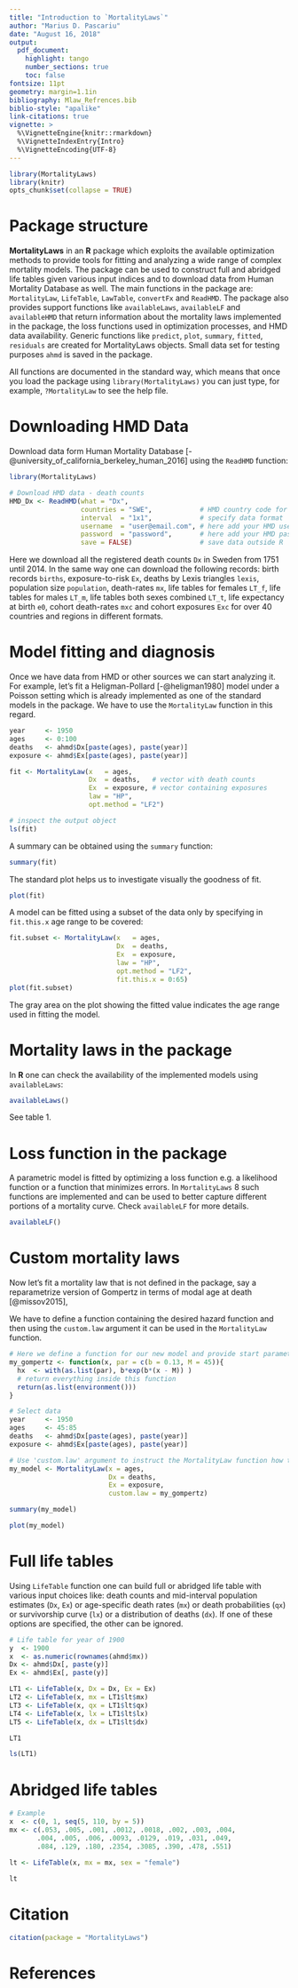---
title: "Introduction to `MortalityLaws`"
author: "Marius D. Pascariu"
date: "August 16, 2018"
output: 
  pdf_document:
    highlight: tango
    number_sections: true
    toc: false
fontsize: 11pt
geometry: margin=1.1in
bibliography: Mlaw_Refrences.bib
biblio-style: "apalike"
link-citations: true
vignette: >
  %\VignetteEngine{knitr::rmarkdown}
  %\VignetteIndexEntry{Intro}
  %\VignetteEncoding{UTF-8}
---

```{r setup, include=FALSE}
library(MortalityLaws)
library(knitr)
opts_chunk$set(collapse = TRUE)
```


# Package structure

**MortalityLaws** in an **R** package which exploits the available optimization methods to provide tools for fitting and analyzing a wide range of complex mortality models. The package can be used to construct full and abridged life tables given various input indices and to download data from Human Mortality Database as well. The main functions in the package are: `MortalityLaw`, `LifeTable`, `LawTable`, `convertFx` and `ReadHMD`. The package also provides support functions like `availableLaws`, `availableLF` and `availableHMD` that return information about the mortality laws implemented in the package, the loss functions used in optimization processes, and HMD data availability. Generic functions like `predict`, `plot`, `summary`, `fitted`, `residuals` are created for MortalityLaws objects. Small data set for testing purposes `ahmd` is saved in the package.

All functions are documented in the standard way, which means that once you load the package using `library(MortalityLaws)` you can just type, for example, `?MortalityLaw` to see the help file.

# Downloading HMD Data

Download data form Human Mortality Database [-@university_of_california_berkeley_human_2016] using the `ReadHMD` function:

```{r LoadPackages, message=FALSE}
library(MortalityLaws)
```

```{r ReadHMD, eval=FALSE}

# Download HMD data - death counts
HMD_Dx <- ReadHMD(what = "Dx",
                  countries = "SWE",            # HMD country code for Sweden
                  interval  = "1x1",            # specify data format
                  username  = "user@email.com", # here add your HMD username 
                  password  = "password",       # here add your HMD password
                  save = FALSE)                 # save data outside R
```

Here we download all the registered death counts `Dx` in Sweden from 1751 until 2014. In the same way one can download the following records: birth records `births`, exposure-to-risk `Ex`,  deaths by Lexis triangles `lexis`, population size `population`, death-rates `mx`, life tables for females `LT_f`, life tables for males `LT_m`, life tables both sexes combined `LT_t`, life expectancy at birth `e0`, cohort death-rates `mxc` and cohort exposures `Exc` for over 40 countries and regions in different formats.

# Model fitting and diagnosis
Once we have data from HMD or other sources we can start analyzing it.
For example, let's fit a Heligman-Pollard [-@heligman1980] model under a Poisson setting which is already implemented as one of the standard models in the package. We have to use the `MortalityLaw` function in this regard.

```{r}
year     <- 1950
ages     <- 0:100
deaths   <- ahmd$Dx[paste(ages), paste(year)]
exposure <- ahmd$Ex[paste(ages), paste(year)]

fit <- MortalityLaw(x   = ages,
                    Dx  = deaths,   # vector with death counts
                    Ex  = exposure, # vector containing exposures
                    law = "HP",
                    opt.method = "LF2")

```

```{r}
# inspect the output object
ls(fit) 
```

A summary can be obtained using the `summary` function:
```{r}
summary(fit)
```

The standard plot helps us to investigate visually the goodness of fit.
```{r, fig.align='center', out.width='80%', fig.width=9}
plot(fit)
```

A model can be fitted using a subset of the data only by specifying in `fit.this.x` age range to be covered:
```{r, fig.align='center', out.width='80%', fig.width=9}
fit.subset <- MortalityLaw(x   = ages,
                           Dx  = deaths,   
                           Ex  = exposure,
                           law = "HP",
                           opt.method = "LF2",
                           fit.this.x = 0:65) 
plot(fit.subset)
```
The gray area on the plot showing the fitted value indicates the age range used in fitting the model.

\newpage
# Mortality laws in the package

\begin{table}[h]
\renewcommand{\arraystretch}{1.5}
\caption{Parametric functions build in the MortalityLaws package}
\begin{tabular}{lll}
  Mortality Laws & Predictor & Code \\ \hline
  Gompertz & $\mu(x) = Ae^{Bx}$ & gompertz \\
  Gompertz & $\mu(x) = \frac{1}{\sigma }exp\left\{\frac{x-M}{\sigma }\right\}$ & gompertz0 \\
  Inverse-Gompertz & $\mu(x) = {\frac{1}{\sigma }exp\left\{\frac{x-M}{\sigma }\right\}}/{\left(exp\left\{e^{\frac{-(x-M)}{\sigma }}\right\}-1\right)}$ & invgompertz\\  
  Makeham & $\mu(x) = Ae^{Bx} + C$ & `makeham` \\
  Makeham & $\mu(x) = \frac{1}{\sigma }exp\left\{\frac{x-M}{\sigma }\right\} + C$ & makeham0 \\
  Opperman & $\mu(x) = \frac{A}{\sqrt{x}} + B + C\sqrt[3]{x}$ & opperman \\ 
  Thiele & $\mu(x) = A_1e^{-B_1x} + A_2e^{-\frac{1}{2}B_2{\left(x-C\right)}^2} + A_3e^{B_3x}$ & thiele \\ 
  Wittstein \& Bumstead & q(x) = $\frac{1}{B}A^{{-(Bx)}^N} + A^{{-(M-x)}^N}$ & wittstein \\
  Perks & $\mu(x) = (A + BC^x) / (BC^{-x} + 1 + DC^x)$ & perks \\
  Weibull & $\mu(x) = \frac{1}{\sigma }{\left(\frac{x}{M}\right)}^{\frac{M}{\sigma }-1}$ & weibull \\ 
  Inverse-Weibull & $\mu(x) = {\frac{1}{\sigma }{\left(\frac{x}{M}\right)}^{-\frac{M}{\sigma }-1}}/{\left(exp\left\{{\left(\frac{x}{M}\right)}^{-\frac{M}{\sigma }}\right\}-1\right)}$ &  invweibull \\  
  Van der Maen & $\mu(x) = A + Bx + Cx^2 + I/(N - x)$ & vandermaen \\ 
  Van der Maen & $\mu(x) = A + Bx + I/(N - x)$ & vandermaen2 \\ 
  Quadratic & $\mu(x) = A + Bx + Cx^2$ & quadratic \\ 
  Beard & $\mu(x) = Ae^{B^x} / (1 + KAe^{B^x}) $ & beard \\ 
  Makeham-Beard & $\mu(x) = Ae^{B^x} / (1 + KAe^{B^x}) + C$ & makehambeard \\
  Gamma-Gompertz & $ \mu(x) = Ae^{B^x} / [1 + \frac{AG}{B} (e^{B^x} - 1)] $ & ggompertz \\
  Siler & $\mu(x) = A_1e^{-B_1x} + A_2 + A_3e^{B_3x}$ & siler \\ 
  Heligman - Pollard & $q(x)/p(x) =  A^{{\left(x+B\right)}^C}+De^{-E{\left({\mathrm{ln} x\ }-{\mathrm{ln} F\ }\right)}^2}+GH^x$ & HP \\ 
  Heligman - Pollard & $q(x) =  A^{{\left(x+B\right)}^C}+De^{-E{\left({\mathrm{ln} x\ }-{\mathrm{ln} F\ }\right)}^2} + \frac{GH^x}{1+GH^x}$ & HP2 \\ 
  Heligman - Pollard & $q(x) =  A^{{\left(x+B\right)}^C}+De^{-E{\left({\mathrm{ln} x\ }-{\mathrm{ln} F\ }\right)}^2} + \frac{GH^x}{1+KGH^x}$ & HP3 \\ 
  Heligman - Pollard & $q(x) =  A^{{\left(x+B\right)}^C}+De^{-E{\left({\mathrm{ln} x\ }-{\mathrm{ln} F\ }\right)}^2}+ \frac{GH^{x^K}}{1+GH^{x^K}}$ & HP3 \\ 
  Rogers-Planck & $q(x) = A_0 + A_1e^{-Ax} + A_2e^{\left\{B(x - U) - e^{-C(x - U)}\right\}} + A_3e^{Dx}$ & rogersplanck \\ 
  Martinelle & $\mu(x) = (Ae^{Bx} + C)/(1 + De^{Bx}) + Ke^{Bx}$ & martinelle \\ 
  Carriere & $S(x) = {\psi}_1S_1(x)+\ {\psi}_2S_2\left(x\right)+\ {\psi }_3S_3\left(x\right)$ & carriere1 \\
  Carriere & $S(x) = {\psi}_1S_1(x)+\ {\psi}_4S_4\left(x\right)+\ {\psi }_3S_3\left(x\right)$ & carriere2 \\
  Kostaki & $q(x)/p(x) =  A^{{(x+B)}^C}+De^{-E_{i}{({\mathrm{ln} x\ }-{\mathrm{ln} F\ })}^2}+GH^x$ & kostaki \\ 
  Kannisto & $\mu(x) = Ae^{Bx} / (1+Ae^{Bx})+C$ & kannisto \\ \hline
\end{tabular}
\end{table}

In **R** one can check the availability of the implemented models using `availableLaws`: 
```{r, eval=FALSE, warning=FALSE}
availableLaws()
```
See table 1.

# Loss function in the package

A parametric model is fitted by optimizing a loss function e.g. a likelihood function or a function that minimizes errors. In `MortalityLaws` 8 such functions are implemented and can be used to better capture different portions of a mortality curve. Check `availableLF` for more details.

```{r, message=FALSE, warning=FALSE}
availableLF()
```


# Custom mortality laws
Now let's fit a mortality law that is not defined in the package, say a reparametrize version of Gompertz in terms of modal age at death [@missov2015], 

\begin{equation}
 \mu_x = \beta e^{\beta (x-M)}.
\end{equation}

We have to define a function containing the desired hazard function and then using the `custom.law` argument it can be used in the `MortalityLaw` function.

```{r}

# Here we define a function for our new model and provide start parameters
my_gompertz <- function(x, par = c(b = 0.13, M = 45)){
  hx  <- with(as.list(par), b*exp(b*(x - M)) )
  # return everything inside this function
  return(as.list(environment())) 
}
```

```{r}
# Select data
year     <- 1950
ages     <- 45:85
deaths   <- ahmd$Dx[paste(ages), paste(year)]
exposure <- ahmd$Ex[paste(ages), paste(year)]
```


```{r, warning=FALSE, results='hide'}
# Use 'custom.law' argument to instruct the MortalityLaw function how to behave
my_model <- MortalityLaw(x = ages,
                         Dx = deaths, 
                         Ex = exposure, 
                         custom.law = my_gompertz)
```

```{r}
summary(my_model)
```

```{r}
plot(my_model)
```

# Full life tables

Using `LifeTable` function one can build full or abridged life table with various input choices like: death counts and mid-interval population estimates (`Dx`, `Ex`) or age-specific death rates (`mx`) or death probabilities (`qx`) or survivorship curve (`lx`) or a distribution of deaths (`dx`). If one of these options are specified, the other can be ignored.

```{r}
# Life table for year of 1900
y  <- 1900
x  <- as.numeric(rownames(ahmd$mx))
Dx <- ahmd$Dx[, paste(y)]
Ex <- ahmd$Ex[, paste(y)]

LT1 <- LifeTable(x, Dx = Dx, Ex = Ex)
LT2 <- LifeTable(x, mx = LT1$lt$mx)
LT3 <- LifeTable(x, qx = LT1$lt$qx)
LT4 <- LifeTable(x, lx = LT1$lt$lx)
LT5 <- LifeTable(x, dx = LT1$lt$dx)

LT1
```

```{r}
ls(LT1)
```

# Abridged life tables
```{r}
# Example
x  <- c(0, 1, seq(5, 110, by = 5))
mx <- c(.053, .005, .001, .0012, .0018, .002, .003, .004, 
       .004, .005, .006, .0093, .0129, .019, .031, .049, 
       .084, .129, .180, .2354, .3085, .390, .478, .551)

lt <- LifeTable(x, mx = mx, sex = "female")
```

```{r}
lt
```

# Citation
```{r}
citation(package = "MortalityLaws")
```

# References

